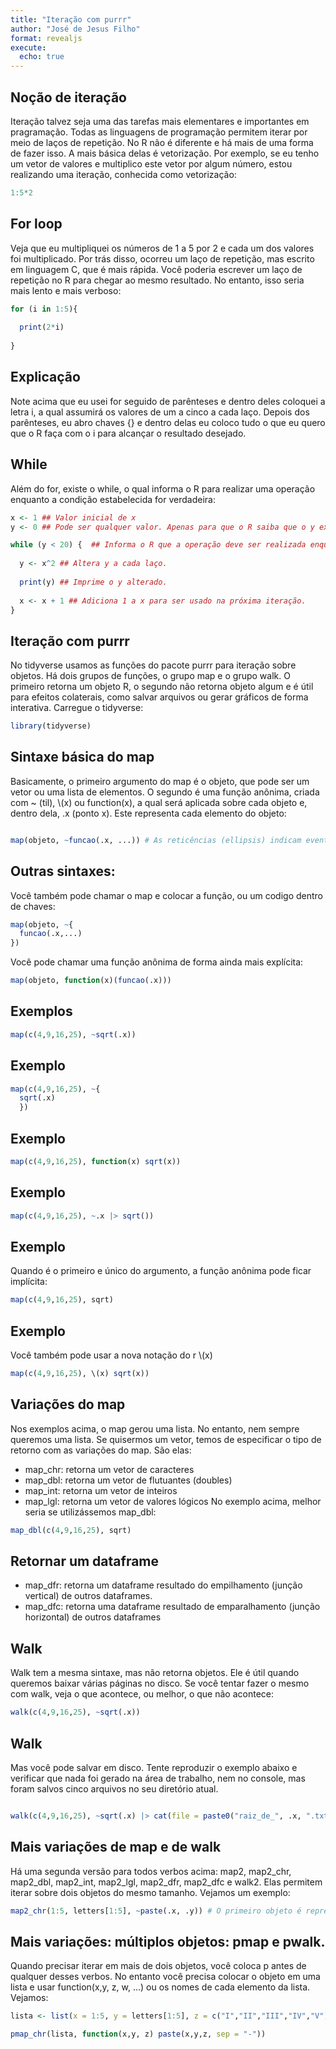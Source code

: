 ```yaml
---
title: "Iteração com purrr"
author: "José de Jesus Filho"
format: revealjs
execute: 
  echo: true
---
```


## Noção de iteração

Iteração talvez seja uma das tarefas mais elementares e importantes em pragramação. Todas as linguagens de programação permitem iterar por meio de laços de repetição. No R não é diferente e há mais de uma forma de fazer isso. A mais básica delas é vetorização. Por exemplo, se eu tenho um vetor de valores e multiplico este vetor por algum número, estou realizando uma iteração, conhecida como vetorização:

```r
1:5*2
```

## For loop
Veja que eu multipliquei os números de 1 a 5 por 2 e cada um dos valores foi multiplicado. Por trás disso, ocorreu um laço de repetição, mas escrito em linguagem C, que é mais rápida. Você poderia escrever um laço de repetição no R para chegar ao mesmo resultado. No entanto, isso seria mais lento e mais verboso:

```r


for (i in 1:5){
  
  print(2*i)
  
}

```

## Explicação

Note acima que eu usei for seguido de parênteses e dentro deles coloquei a letra i, a qual assumirá os valores de um a cinco a cada laço. Depois dos parênteses, eu abro chaves {} e dentro delas eu coloco tudo o que eu quero que o R faça com o i para alcançar o resultado desejado.

## While

Além do for, existe o while, o qual informa o R para realizar uma operação enquanto a condição estabelecida for verdadeira:

```r
x <- 1 ## Valor inicial de x
y <- 0 ## Pode ser qualquer valor. Apenas para que o R saiba que o y existe e é um número.

while (y < 20) {  ## Informa o R que a operação deve ser realizada enquanto o y for menor que 20.
  
  y <- x^2 ## Altera y a cada laço.
  
  print(y) ## Imprime o y alterado.
  
  x <- x + 1 ## Adiciona 1 a x para ser usado na próxima iteração.
}

```

## Iteração com purrr

No tidyverse usamos as funções do pacote purrr para iteração sobre objetos. Há dois grupos de funções, o grupo map e o grupo walk. O primeiro retorna um objeto R, o segundo não retorna objeto algum e é útil para efeitos colaterais, como salvar arquivos ou gerar gráficos de forma interativa. Carregue o tidyverse:

```r
library(tidyverse)
```


## Sintaxe básica do map

Basicamente, o primeiro argumento do map é o objeto, que pode ser um vetor ou uma lista de elementos. O segundo é uma função anônima, criada com ~ (til), \\(x) ou function(x), a qual será aplicada sobre cada objeto e, dentro dela, .x (ponto x). Este representa cada elemento do objeto:

```r

map(objeto, ~funcao(.x, ...)) # As reticências (ellipsis) indicam eventuais outros argumentos.
```
## Outras sintaxes:

Você também pode chamar o map e colocar a função, ou um codigo dentro de chaves:
```r
map(objeto, ~{
  funcao(.x,...)
})
```
Você pode chamar uma função anônima de forma ainda mais explícita:

```r
map(objeto, function(x)(funcao(.x)))

```

## Exemplos

```r


map(c(4,9,16,25), ~sqrt(.x))


```

## Exemplo
```r

map(c(4,9,16,25), ~{ 
  sqrt(.x)
  })

```

## Exemplo

```r
map(c(4,9,16,25), function(x) sqrt(x))
```

## Exemplo

```r

map(c(4,9,16,25), ~.x |> sqrt())

```

## Exemplo
Quando é o primeiro e único do argumento, a função anônima pode ficar implícita:

```r


map(c(4,9,16,25), sqrt)


```
## Exemplo

Você também pode usar a nova notação do r \\(x)

```r
map(c(4,9,16,25), \(x) sqrt(x))

```

## Variações do map

Nos exemplos acima, o map gerou uma lista. No entanto, nem sempre queremos uma lista. Se quisermos um vetor, temos de especificar o tipo de retorno com as variações do map. São elas:

- map_chr: retorna um vetor de caracteres
- map_dbl: retorna um vetor de flutuantes (doubles)
- map_int: retorna um vetor de inteiros
- map_lgl: retorna um vetor de valores lógicos
No exemplo acima, melhor seria se utilizássemos map_dbl:

```r
map_dbl(c(4,9,16,25), sqrt)
```

## Retornar um dataframe

- map_dfr: retorna um dataframe resultado do empilhamento (junção vertical) de outros dataframes.
- map_dfc: retorna uma dataframe resultado de emparalhamento (junção horizontal) de outros dataframes

## Walk

Walk tem a mesma sintaxe, mas não retorna objetos. Ele é útil quando queremos baixar várias páginas no disco. Se você tentar fazer o mesmo com walk, veja o que acontece, ou melhor, o que não acontece:

```r
walk(c(4,9,16,25), ~sqrt(.x))

```

## Walk

Mas você pode salvar em disco. Tente reproduzir o exemplo abaixo e verificar que nada foi gerado na área de trabalho, nem no console, mas foram salvos cinco arquivos no seu diretório atual.

```r

walk(c(4,9,16,25), ~sqrt(.x) |> cat(file = paste0("raiz_de_", .x, ".txt")))
```

## Mais variações de map e de walk

Há uma segunda versão para todos verbos acima: map2, map2_chr, map2_dbl, map2_int, map2_lgl, map2_dfr, map2_dfc e walk2. Elas permitem iterar sobre dois objetos do mesmo tamanho. Vejamos um exemplo:

```r
map2_chr(1:5, letters[1:5], ~paste(.x, .y)) # O primeiro objeto é representado em cada iteração por .x e o segundo por .y
```

## Mais variações: múltiplos objetos: pmap e pwalk.

Quando precisar iterar em mais de dois objetos, você coloca p antes de qualquer desses verbos. No entanto você precisa colocar o objeto em uma lista e usar function(x,y, z, w, …) ou os nomes de cada elemento da lista. Vejamos:


```r
lista <- list(x = 1:5, y = letters[1:5], z = c("I","II","III","IV","V"))

pmap_chr(lista, function(x,y, z) paste(x,y,z, sep = "-"))


```




